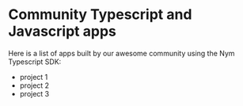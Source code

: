 # Community Typescript and Javascript apps

Here is a list of apps built by our awesome community using the Nym Typescript SDK:

- project 1
- project 2
- project 3

